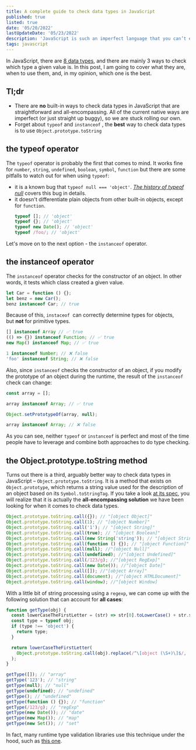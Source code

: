 ```yaml
---
title: A complete guide to check data types in JavaScript
published: true
listed: true
date: '05/20/2022'
lastUpdateDate: '05/23/2022'
description: 'JavaScript is such an imperfect language that you can’t even rely on it  for simple things like checking data types. '
tags: javascript
---
```


In JavaScript, there are [8 data types](https://developer.mozilla.org/en-US/docs/Web/JavaScript/Data_structures#javascript_types), and there are mainly 3 ways to check which type a given value is. In this post, I am going to cover what they are, when to use them, and, in my opinion, which one is the best.

## Tl;dr

- There are **no** built-in ways to check data types in JavaScript that are straightforward and all-encompassing. All of the current native ways are imperfect (or just straight up buggy), so we are stuck rolling our own.
- Forget about `typeof` and `instanceof` , the **best** way to check data types is to use `Object.prototype.toString`

## the typeof operator

The `typeof` operator is probably the first that comes to mind. It works fine for `number`, `string`, `undefined`, `boolean`, `symbol`, `function` but there are some pitfalls to watch out for when using `typeof`:

- it is a known bug that `typeof null === 'object'`. [_The history of typeof null_](https://2ality.com/2013/10/typeof-null.html) covers this bug in details.
- it doesn't differentiate plain objects from other built-in objects, except for `function`.
  ```javascript
  typeof []; // 'object'
  typeof {}; // 'object'
  typeof new Date(); // 'object'
  typeof /foo/; // 'object'
  ```

Let's move on to the next option - the `instanceof` operator.

## the instanceof operator

The `instanceof` operator checks for the constructor of an object. In other words, it tests which class created a given value.

```javascript
let Car = function () {};
let benz = new Car();
benz instanceof Car; // true
```

Because of this, `instaceof`  can correctly determine types for objects, but **not** for primitive types.

```javascript
[] instanceof Array // ✅ true
(() => {}) instanceof Function; // ✅ true
new Map() instanceof Map; // ✅ true

1 instanceof Number; // ❌ false
'foo' instanceof String; // ❌ false
```

Also, since `instanceof` checks the constructor of an object, if you modify the prototype of an object during the runtime, the result of the `instanceof` check can change:

```javascript
const array = [];

array instanceof Array; // ✅ true

Object.setPrototypeOf(array, null);

array instanceof Array; // ❌ false
```

As you can see, neither `typeof` or `instanceof` is perfect and most of the time people have to leverage and combine both approaches to do type checking.

## the Object.prototype.toString method

Turns out there is a third, arguably better way to check data types in JavaScript – `Object.prototype.toString`. It is a method that exists on `Object.prototype`, which returns a string value used for the description of an object based on its `Symbol.toStringTag`.
If you take a look [at its spec](https://262.ecma-international.org/6.0/#sec-object.prototype.tostring), you will realize that it is actually the **all-encompassing solution** we have been looking for when it comes to check data types.

```javascript
Object.prototype.toString.call({}); // "[object Object]"
Object.prototype.toString.call(1); // "[object Number]"
Object.prototype.toString.call('1'); // "[object String]"
Object.prototype.toString.call(true); // "[object Boolean]"
Object.prototype.toString.call(new String('string')); // "[object String]"
Object.prototype.toString.call(function () {}); // "[object Function]"
Object.prototype.toString.call(null); //"[object Null]"
Object.prototype.toString.call(undefined); //"[object Undefined]"
Object.prototype.toString.call(/123/g); //"[object RegExp]"
Object.prototype.toString.call(new Date()); //"[object Date]"
Object.prototype.toString.call([]); //"[object Array]"
Object.prototype.toString.call(document); //"[object HTMLDocument]"
Object.prototype.toString.call(window); //"[object Window]
```

With a little bit of string processing using a `regexp`, we can come up with the following solution that can account for **all cases**:

```javascript
function getType(obj) {
  const lowerCaseTheFirstLetter = (str) => str[0].toLowerCase() + str.slice(1);
  const type = typeof obj;
  if (type !== 'object') {
    return type;
  }

  return lowerCaseTheFirstLetter(
    Object.prototype.toString.call(obj).replace(/^\[object (\S+)\]$/, '$1')
  );
}

getType([]); // "array"
getType('123'); // "string"
getType(null); // "null"
getType(undefined); // "undefined"
getType(); // "undefined"
getType(function () {}); // "function"
getType(/123/g); // "regExp"
getType(new Date()); // "date"
getType(new Map()); // "map"
getType(new Set()); // "set"
```

In fact, many runtime type validation libraries use this technique under the hood, such as [this one](https://github.com/medikoo/type/blob/main/set/is.js#L7).

